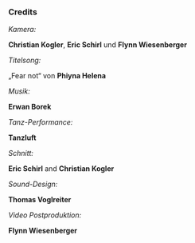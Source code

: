 ### Credits

*Kamera:*

**Christian Kogler**, **Eric Schirl** und **Flynn Wiesenberger**


*Titelsong:*

„Fear not“ von **Phiyna Helena**


*Musik:*

**Erwan Borek**


*Tanz-Performance:*

**Tanzluft**


*Schnitt:*

**Eric Schirl** and **Christian Kogler**


*Sound-Design:*

**Thomas Voglreiter**


*Video Postproduktion:*

**Flynn Wiesenberger**
